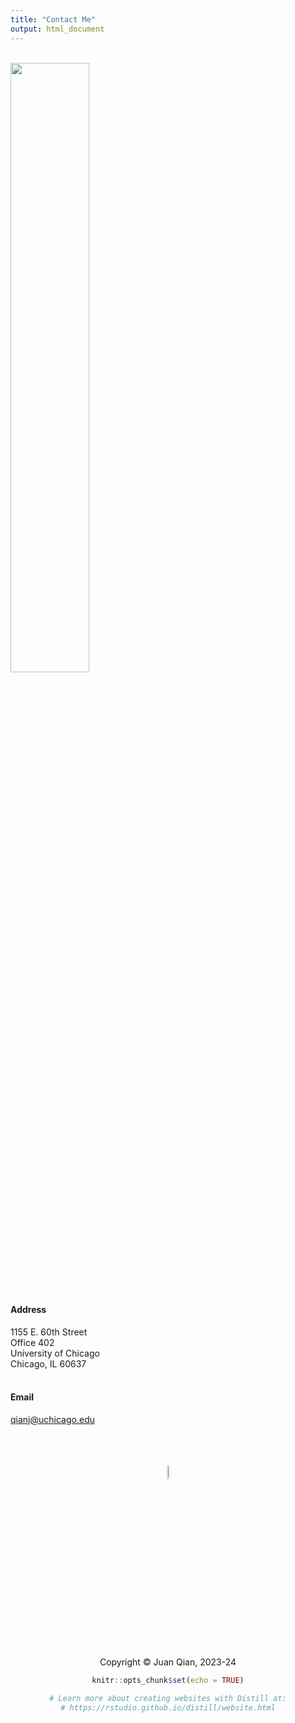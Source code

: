 ```yaml
---
title: "Contact Me"
output: html_document
---
```

<br>
<img src="muslims.jpeg" style="width:50%; margin-right: 20px">
<br>
<br>

#### **Address**
1155 E. 60th Street <br>
Office 402 <br>
University of Chicago <br>
Chicago, IL 60637 <br>
<br>

#### **Email**
[qianj@uchicago.edu](mailto:qianj@uchicago.edu)


<br>
<br>
<br>
<center> <img src="juan_logo.png" style="width:7.5%">
<br>
<center> Copyright © Juan Qian, 2023-24
```r
knitr::opts_chunk$set(echo = TRUE)

# Learn more about creating websites with Distill at:
# https://rstudio.github.io/distill/website.html

```

